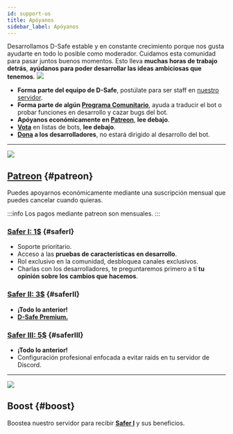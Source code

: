 ```yaml
---
id: support-us
title: Apóyanos
sidebar_label: Apóyanos
---
```


Desarrollamos D-Safe estable y en constante crecimiento porque nos gusta ayudarte en todo lo posible como moderador. Cuidamos esta comunidad para pasar juntos buenos momentos. Esto lleva **muchas horas de trabajo detrás**, **ayúdanos para poder desarrollar las ideas ambiciosas que tenemos**. <img className="discord-emoji-small" src="https://cdn.discordapp.com/emojis/613475922363940927.png"></img>

* **Forma parte del equipo de D-Safe**, postúlate para ser staff en [nuestro servidor](/discord).
* **Forma parte de algún [Programa Comunitario](community/programs.mdx)**, ayuda a traducir el bot o probar funciones en desarrollo y cazar bugs del bot.
* **Apóyanos económicamente en [Patreon](https://patreon.com/DiscordSafe)**, __lee debajo__.
* **[Vota](#vote)** en listas de bots, __lee debajo__.
* **[Dona](https://paypal.me/vicentuwu) a los desarrolladores**, no estará dirigido al desarrollo del bot.

* * *

<img className="discord-emoji" src="https://cdn.discordapp.com/emojis/745696283225882785.png"></img>

## [Patreon](https://patreon.com/DiscordSafe) {#patreon}
Puedes apoyarnos económicamente mediante una suscripción mensual que puedes cancelar cuando quieras.

:::info
Los pagos mediante patreon son mensuales.
:::

### [Safer I: 1$](https://www.patreon.com/join/discordsafe/checkout?rid=3759618) {#saferI}
* Soporte prioritario.
* Acceso a las __pruebas de características en desarrollo__.
* Rol exclusivo en la comunidad, desbloquea canales exclusivos.
* Charlas con los desarrolladores, te preguntaremos primero a tí __tu opinión sobre los cambios que hacemos__.

### [Safer II: 3$](https://www.patreon.com/join/discordsafe/checkout?rid=3994837) {#saferII}
* __¡Todo lo anterior!__
* **[D-Safe Premium.](premium/)**

### [Safer III: 5$](https://www.patreon.com/join/discordsafe/checkout?rid=5081554) {#saferIII}
* __¡Todo lo anterior!__
* Configuración profesional enfocada a evitar raids en tu servidor de Discord.

* * *

<img className="discord-emoji" src="https://cdn.discordapp.com/emojis/825395200586285066.gif?v=1"></img>

## Boost {#boost}
Boostea nuestro servidor para recibir **[Safer I](#saferI)** y sus beneficios.
